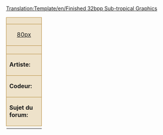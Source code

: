 <noinclude>[[Translation:Template/en/Finished 32bpp Sub-tropical Graphics]]</noinclude>
{| align="left" style="width:100%; font-size:90%; margin:0px; margin-top:10px;" cellpadding="2"
| colspan="2" style="background-color:#eee2ca; border: 1px solid #b58b3b; text-align: center; font-size:12px" |<strong>{{{titre}}}</strong>
|-
| width="80" style="background-color:#eee2ca; border: 1px solid #b58b3b; text-align: center;"|[[Main/en/{{{image}}}|80px]]
| style="background-color:#eee2ca; border: 1px solid #b58b3b; font-size:20px; font-weight:bold; vertical-align:middle; padding-left:1em;"|[{{{fichier}}} Download]
|-
|colspan="2" style="background-color:#eee2ca; border: 1px solid #b58b3b;"|{{{notes}}}
|-
| style="background-color:#eee2ca; border: 1px solid #b58b3b; width:60px"|<strong>Artiste:</strong>
| style="background-color:#eee2ca; border: 1px solid #b58b3b;"|{{{artiste}}}
|-
| style="background-color:#eee2ca; border: 1px solid #b58b3b;"|<strong>Codeur:</strong>
| style="background-color:#eee2ca; border: 1px solid #b58b3b;"|{{{codeur}}}
|-
| style="background-color:#eee2ca; border: 1px solid #b58b3b;"|<strong>Sujet du forum:</strong>
| style="background-color:#eee2ca; border: 1px solid #b58b3b;"|[{{{forum}}}]
|-
|}